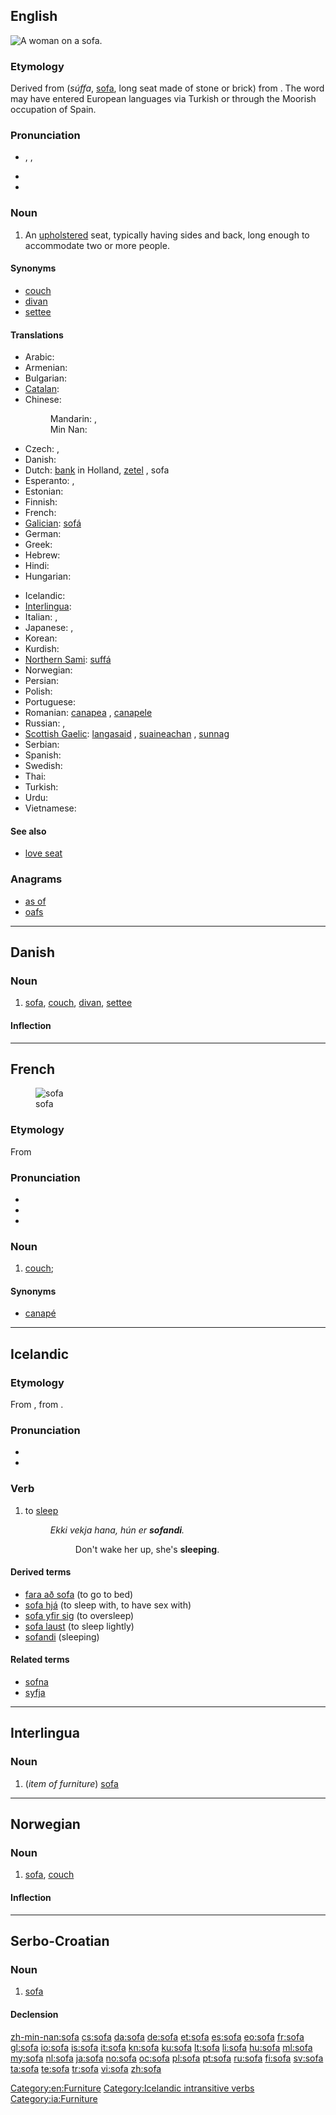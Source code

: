 {{also|Sofa|sofá|sofà|sófa}}
==English==
[[Image:Edouard Manet 042.jpg|thumb|right|A woman on a sofa.]]
{{wikipedia}}

===Etymology===
Derived from {{etyl|ar}} {{Arab|[[صفة]]}} (''súffa'', [[sofa]], long seat made of stone or brick) from {{etyl|arc}} {{term|sc=Hebr|צפא|lang=arc|tr=ṣipā’||mat}}. The word may have entered European languages via Turkish or through the Moorish occupation of Spain.

===Pronunciation===
* {{enPR|sō'fə}}, {{IPA|/ˈsəʊfə/}}, {{SAMPA|/"s@Uf@/}}
* {{audio|en-us-sofa.ogg|Audio (US)}}
* {{rhymes|əʊfə}}

===Noun===
{{en-noun}}

# An [[upholster]]ed seat, typically having sides and back, long enough to accommodate two or more people.

====Synonyms====
* [[couch]]
* [[divan]]
* [[settee]]

====Translations====
{{trans-top|upholstered seat}}
* Arabic: {{t|ar|أريكة|f|tr='ariika|sc=Arab}}
* Armenian: {{t-|hy|բազմոց|tr=bazmoc’}}
* Bulgarian: {{t+|bg|диван|n|tr=divan}}
* [[Catalan]]: {{t+|ca|sofà|m}}
* Chinese:
*: Mandarin: {{t|zh|沙發|sc=Hani}}, {{t|zh|沙发|tr=shāfā|sc=Hani}}
*: Min Nan: {{tø|nan|膨椅|tr=phòng-í|sc=Hans}}
* Czech: {{t-|cs|pohovka|f}}, {{t-|cs|gauč|m}}
* Danish: {{t+|da|sofa}}
* Dutch: [[bank]] {{f}} {{m}} in Holland, [[zetel]] {{m}}, sofa {{m}}
* Esperanto: {{t-|eo|kanapo|xs=Esperanto}},  {{t-|eo|sofo|xs=Esperanto}}
* Estonian: {{t-|et|sohva}}
* Finnish: {{t+|fi|sohva}}
* French: {{t+|fr|canapé|m}}
* [[Galician]]: [[sofá]] {{m}}
* German: {{t+|de|Sofa|n}}
* Greek: {{t+|el|καναπές|m|tr=kanapés}}
* Hebrew: {{t|he|ספה|f|tr=sappah|sc=Hebr}}
* Hindi: {{t|hi|सोफ़ा|m|tr=sofā|sc=Deva}}
* Hungarian: {{t+|hu|dívány}}
{{trans-mid}}
* Icelandic: {{t+|is|sófi|m}}
* [[Interlingua]]: {{t-|ia|sofa|xs=Interlingua}}
* Italian: {{t+|it|divano|m}}, {{t-|it|sofà|m}}
* Japanese: {{t|ja|ソファー|tr=sofā|sc=Jpan}}, {{t|ja|長椅子|tr=ながいす, naga-isu|sc=Jpan}}
* Korean: {{t|ko|소파|tr=sopa|sc=Kore}}
* Kurdish: {{t+|ku|qenepe}}
* [[Northern Sami]]: [[suffá]]
* Norwegian: {{t+|no|sofa}}
* Persian: {{t|fa|نیمکت|tr=nimkat|sc=fa-Arab}}
* Polish: {{t+|pl|kanapa|f}}
* Portuguese: {{t+|pt|sofá|m}}
* Romanian: [[canapea]] {{f}}, [[canapele]] {{f|p}}
* Russian: {{t+|ru|софа|f|tr=sofá}}, {{t+|ru|диван|m|tr=diván}}
* [[Scottish Gaelic]]: [[langasaid]] {{f}}, [[suaineachan]] {{m}}, [[sunnag]] {{f}}
* Serbian: {{t-|sr|ležaj|m}}
* Spanish: {{t+|es|sofá|m}}
* Swedish: {{t+|sv|soffa|c}}
* Thai: {{t|th|โซฟา|tr=soh-faa|sc=Thai}}
* Turkish: {{t+|tr|kanepe}}
* Urdu: {{t|ur|صوفہ|m|tr=sofā|sc=ur-Arab}}
* Vietnamese: {{t|vi|ghế xô-fa}}
{{trans-bottom}}

====See also====
* [[love seat]]

===Anagrams===
* [[as of#English|as of]]
* [[oafs#English|oafs]]

[[Category:en:Furniture]]

----

==Danish==
{{wikipedia|lang=da}}

===Noun===
{{da-noun|en|er}}

# [[sofa#English|sofa]], [[couch]], [[divan]], [[settee]]

====Inflection====
{{da-noun-infl|en|er}}

----

==French==
[[Image:Edouard Manet 042.jpg|thumb|sofa]]

===Etymology===
From {{etyl|en|fr}} {{term|sofa|lang=en}}

===Pronunciation===
* {{IPA|/so.fa/|lang=fr}}
* {{rhymes|a|lang=fr}}
* {{homophones|sofas|lang=fr}}

===Noun===
{{fr-noun|m}}

# [[couch]]; {{l|en|sofa}}

====Synonyms====
* {{sense|couch}} [[canapé]]

----

==Icelandic==

===Etymology===
From {{etyl|non|is}} {{term|sofa|lang=non}}, from {{proto|Germanic|swefanan|lang=is}}.

===Pronunciation===
* {{IPA|/ˈsɔːva/|lang=is}}
* {{rhymes|ɔːva|lang=is}}

===Verb===
{{is-verb-strong|svaf|sváfum|sofið}}

# {{intransitive}} to [[sleep]]
#: ''Ekki vekja hana, hún er '''sofandi'''.''
#:: Don't wake her up, she's '''sleeping'''.

====Derived terms====
* [[fara að sofa]] (to go to bed)
* [[sofa hjá]] (to sleep with, to have sex with)
* [[sofa yfir sig]] (to oversleep)
* [[sofa laust]] (to sleep lightly)
* [[sofandi]] (sleeping)

====Related terms====
* [[sofna]]
* [[syfja]]

[[Category:Icelandic intransitive verbs]]

----

==Interlingua==

===Noun===
{{ia-noun|s}}

# (''item of furniture'') [[#English|sofa]]

[[Category:ia:Furniture]]

----

==Norwegian==

===Noun===
{{infl|no|noun|m||Bokmål and Nynorsk}}

# [[#English|sofa]], [[couch]]

====Inflection====
{{no-noun-infl|nb-class=m1|nn-class2=m1|stem=sofa}}


----

==Serbo-Croatian==

===Noun===
{{sh-noun|g=f|head=sòfa|r|софа|со̀фа}}

# [[#English|sofa]]

====Declension====
{{sh-decl-noun
|sofa|sofe
|sofe|sofa
|sofi|sofama
|sofu|sofe
|sofo|sofe
|sofi|sofama
|sofom|sofama
}}

[[zh-min-nan:sofa]]
[[cs:sofa]]
[[da:sofa]]
[[de:sofa]]
[[et:sofa]]
[[es:sofa]]
[[eo:sofa]]
[[fr:sofa]]
[[gl:sofa]]
[[io:sofa]]
[[is:sofa]]
[[it:sofa]]
[[kn:sofa]]
[[ku:sofa]]
[[lt:sofa]]
[[li:sofa]]
[[hu:sofa]]
[[ml:sofa]]
[[my:sofa]]
[[nl:sofa]]
[[ja:sofa]]
[[no:sofa]]
[[oc:sofa]]
[[pl:sofa]]
[[pt:sofa]]
[[ru:sofa]]
[[fi:sofa]]
[[sv:sofa]]
[[ta:sofa]]
[[te:sofa]]
[[tr:sofa]]
[[vi:sofa]]
[[zh:sofa]]